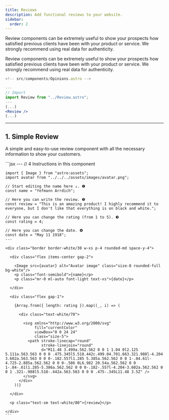 ```yaml
---
title: Reviews
description: Add functional reviews to your website.
sidebar:
  order: 2 
---
```



Review components can be extremely useful to show your prospects how satisfied previous 
clients have been with your product or service. We strongly recommend using real data for authenticity.

Review components can be extremely useful to show your prospects how satisfied
 previous clients have been with your product or service. We strongly recommend 
 using real data for authenticity.

```jsx
<!-- src/components/Opinions.astro -->

---
// Import
import Review from "../Review.astro";
---
(...)
<Review />
(...)

```
---

## 1. Simple Review

A simple and easy-to-use review component with all the necessary information to show your customers.

<Tabs>
  <TabItem label="Preview">
    <div class="flex justify-center">
      <Switch />
    </div>
  </TabItem>
  <TabItem label="Code">
    ```jsx
    <!-- src/components/Switch.astro -->
    ---
    // 4 Instructions in this component

    import { Image } from "astro:assets";
    import avatar from "../../../assets/images/avatar.png";

    // Start editing the name here ↓. ❶
    const name = "Yefmann Arrdich";

    // Here you can write the review. ❷
    const review = "This is an amazing product! I highly recommend it to everyone, but I don't like that everything is on black and white.";

    // Here you can change the rating (from 1 to 5). ❸
    const rating = 4; 

    // Here you can change the date. ❹
    const date = "May 11 1918";
    ---

    <div class="border border-white/30 w-xs p-4 rounded-md space-y-4">

      <div class="flex items-center gap-2">

        <Image src={avatar} alt="Avatar image" class="size-8 rounded-full bg-white"/>
        <p class="font-semibold">{name}</p>
        <p class="mr-0 ml-auto font-light text-xs">{date}</p>

      </div>

      <div class="flex gap-1">

        {Array.from({ length: rating }).map((_, i) => (
        
          <div class="text-white/70">

            <svg xmlns="http://www.w3.org/2000/svg" 
                 fill="currentColor" 
                 viewBox="0 0 24 24" 
                 class="size-5">
              <path stroke-linecap="round" 
                    stroke-linejoin="round" 
                    d="M11.48 3.499a.562.562 0 0 1 1.04 0l2.125 5.111a.563.563 0 0 0 .475.345l5.518.442c.499.04.701.663.321.988l-4.204 3.602a.563.563 0 0 0-.182.557l1.285 5.385a.562.562 0 0 1-.84.61l-4.725-2.885a.562.562 0 0 0-.586 0L6.982 20.54a.562.562 0 0 1-.84-.61l1.285-5.386a.562.562 0 0 0-.182-.557l-4.204-3.602a.562.562 0 0 1 .321-.988l5.518-.442a.563.563 0 0 0 .475-.345L11.48 3.5Z" />
            </svg>
          </div>
        ))}

      </div>

      <p class="text-sm text-white/80">{review}</p>

    </div>
    ```
  </TabItem>
</Tabs> 